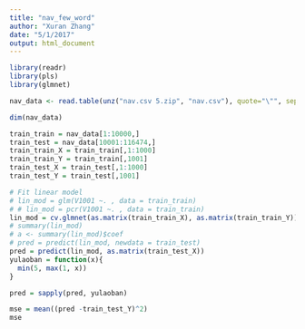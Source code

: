 ```yaml
---
title: "nav_few_word"
author: "Xuran Zhang"
date: "5/1/2017"
output: html_document
---
```

```r
library(readr)
library(pls)
library(glmnet)
```
```r
nav_data <- read.table(unz("nav.csv 5.zip", "nav.csv"), quote="\"", sep=",")
```

```r
dim(nav_data)
```
```r
train_train = nav_data[1:10000,]
train_test = nav_data[10001:116474,]
train_train_X = train_train[,1:1000]
train_train_Y = train_train[,1001]
train_test_X = train_test[,1:1000]
train_test_Y = train_test[,1001]
```

```r
# Fit linear model
# lin_mod = glm(V1001 ~. , data = train_train)
# # lin_mod = pcr(V1001 ~. , data = train_train)
lin_mod = cv.glmnet(as.matrix(train_train_X), as.matrix(train_train_Y))
# summary(lin_mod)
# a <- summary(lin_mod)$coef
# pred = predict(lin_mod, newdata = train_test)
pred = predict(lin_mod, as.matrix(train_test_X))
yulaoban = function(x){
  min(5, max(1, x))
}

pred = sapply(pred, yulaoban) 

mse = mean((pred -train_test_Y)^2) 
mse 
```
